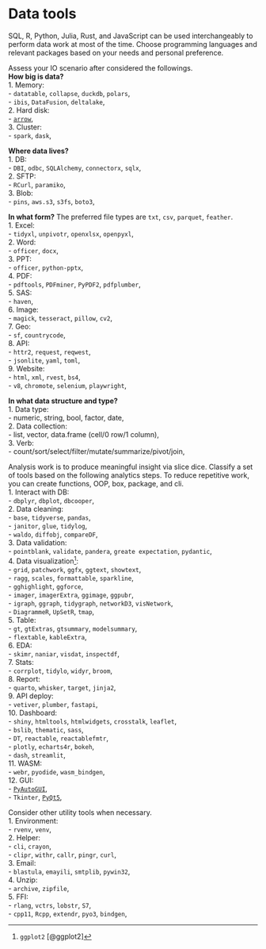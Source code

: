 # Data tools


SQL, R, Python, Julia, Rust, and JavaScript can be used interchangeably to perform data work at most of the time. Choose programming languages and relevant packages based on your needs and personal preference.    


Assess your IO scenario after considered the followings.    
**How big is data?**       
1. Memory:      
- `datatable`, `collapse`, `duckdb`, `polars`,    
- `ibis`, `DataFusion`, `deltalake`,        
2. Hard disk:         
- [`arrow`](https://www.youtube.com/watch?v=O42LUmJZPx0),      
3. Cluster:        
- `spark`, `dask`,      

**Where data lives?**      
1. DB:              
- `DBI`, `odbc`, `SQLAlchemy`, `connectorx`, `sqlx`,     
2. SFTP:       
- `RCurl`, `paramiko`,    
3. Blob:      
- `pins`, `aws.s3`, `s3fs`, `boto3`,          

**In what form?** The preferred file types are `txt`, `csv`, `parquet`, `feather`.       
1. Excel:    
- `tidyxl`, `unpivotr`, `openxlsx`, `openpyxl`,    
2. Word:      
- `officer`, `docx`,      
3. PPT:      
- `officer`,  `python-pptx`,       
4. PDF:     
- `pdftools`, `PDFminer`, `PyPDF2`, `pdfplumber`,       
5. SAS:    
- `haven`,     
6. Image:     
- `magick`, `tesseract`, `pillow`, `cv2`,     
7. Geo:     
- `sf`, `countrycode`,     
8. API:     
- `httr2`, `request`, `reqwest`,      
- `jsonlite`, `yaml`, `toml`,         
9. Website:     
- `html`, `xml`, `rvest`, `bs4`,     
- `v8`, `chromote`, `selenium`, `playwright`,      

**In what data structure and type?**    
1. Data type:      
- numeric, string, bool, factor, date,          
2. Data collection:     
- list, vector, data.frame (cell/0 row/1 column),    
3. Verb:    
- count/sort/select/filter/mutate/summarize/pivot/join,      


Analysis work is to produce meaningful insight via slice dice. Classify a set of tools based on the following analytics steps. To reduce repetitive work, you can create functions, OOP, box, package, and cli.      
1. Interact with DB:          
- `dbplyr`, `dbplot`, `dbcooper`,     
2. Data cleaning:      
- `base`, `tidyverse`, `pandas`,    
- `janitor`, `glue`, `tidylog`,     
- `waldo`, `diffobj`, `compareDF`,      
3. Data validation:       
- `pointblank`, `validate`, `pandera`, `greate expectation`, `pydantic`,     
4. Data visualization[^1]:         
- `grid`, `patchwork`, `ggfx`, `ggtext`, `showtext`,         
- `ragg`,  `scales`, `formattable`, `sparkline`,      
- `gghighlight`, `ggforce`,     
- `imager`, `imagerExtra`, `ggimage`, `ggpubr`,      
- `igraph`, `ggraph`, `tidygraph`, `networkD3`, `visNetwork`,      
- `DiagrammeR`, `UpSetR`, `tmap`,        
5. Table:      
- `gt`, `gtExtras`, `gtsummary`, `modelsummary`,     
- `flextable`, `kableExtra`,        
6. EDA:      
- `skimr`, `naniar`, `visdat`, `inspectdf`,       
7. Stats:               
- `corrplot`, `tidylo`, `widyr`, `broom`,         
8. Report:                   
- `quarto`, `whisker`, `target`, `jinja2`,         
9. API deploy:          
- `vetiver`, `plumber`, `fastapi`,         
10. Dashboard:      
- `shiny`, `htmltools`, `htmlwidgets`, `crosstalk`, `leaflet`,       
- `bslib`, `thematic`, `sass`,           
- `DT`, `reactable`, `reactablefmtr`,               
- `plotly`, `echarts4r`, `bokeh`,         
- `dash`, `streamlit`,              
11. WASM:     
- `webr`, `pyodide`, `wasm_bindgen`,         
12. GUI:     
- [`PyAutoGUI`](https://automatetheboringstuff.com/),    
- `Tkinter`, [`PyQt5`](https://www.youtube.com/@codefirstwithhala),       


Consider other utility tools when necessary.           
1. Environment:     
- `rvenv`, `venv`,     
2. Helper:       
- `cli`, `crayon`,    
- `clipr`, `withr`, `callr`, `pingr`, `curl`,     
3. Email:      
- `blastula`, `emayili`, `smtplib`, `pywin32`,      
4. Unzip:         
- `archive`, `zipfile`,     
5. FFI:      
- `rlang`, `vctrs`, `lobstr`, `S7`,     
- `cpp11`, `Rcpp`, `extendr`, `pyo3`, `bindgen`,     


[^1]: `ggplot2` [@ggplot2]










